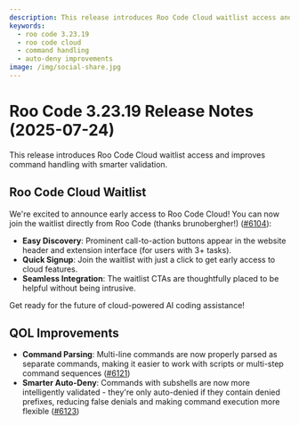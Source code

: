 ```yaml
---
description: This release introduces Roo Code Cloud waitlist access and improves command handling with smarter validation.
keywords:
  - roo code 3.23.19
  - roo code cloud
  - command handling
  - auto-deny improvements
image: /img/social-share.jpg
---
```


# Roo Code 3.23.19 Release Notes (2025-07-24)

This release introduces Roo Code Cloud waitlist access and improves command handling with smarter validation.

## Roo Code Cloud Waitlist

We're excited to announce early access to Roo Code Cloud! You can now join the waitlist directly from Roo Code (thanks brunobergher!) ([#6104](https://github.com/RooCodeInc/Roo-Code/pull/6104)):

- **Easy Discovery**: Prominent call-to-action buttons appear in the website header and extension interface (for users with 3+ tasks).
- **Quick Signup**: Join the waitlist with just a click to get early access to cloud features.
- **Seamless Integration**: The waitlist CTAs are thoughtfully placed to be helpful without being intrusive.

Get ready for the future of cloud-powered AI coding assistance!

## QOL Improvements

* **Command Parsing**: Multi-line commands are now properly parsed as separate commands, making it easier to work with scripts or multi-step command sequences ([#6121](https://github.com/RooCodeInc/Roo-Code/pull/6121))
* **Smarter Auto-Deny**: Commands with subshells are now more intelligently validated - they're only auto-denied if they contain denied prefixes, reducing false denials and making command execution more flexible ([#6123](https://github.com/RooCodeInc/Roo-Code/pull/6123))